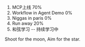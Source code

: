 1. MCP上线 70%
2. Workflow in Agent Demo 0%
3. Niggas in paris 0%
4. Run away 20%
5. 和弦学习 -- 持续学习中

Shoot for the moon, Aim for the star.
